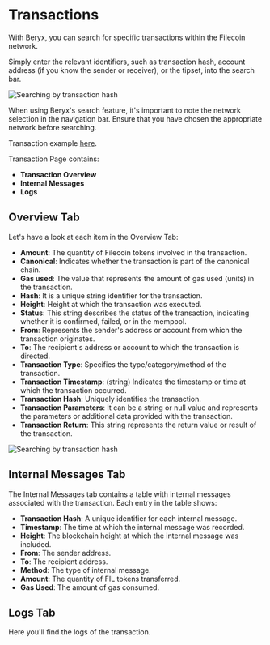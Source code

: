 # Transactions

With Beryx, you can search for specific transactions within the Filecoin network.

Simply enter the relevant identifiers, such as transaction hash, account address (if you know the sender or receiver), or the tipset, into the search bar.

![Searching by transaction hash](../assets/image-3.webp)

When using Beryx's search feature, it's important to note the network selection in the navigation bar. Ensure that you have chosen the appropriate network before searching.

Transaction example [here](https://beryx.zondax.ch/search/fil/mainnet/txs/bafy2bzaceab3xcn7qkcuj5oyifa6dn3ihke55bdmerphef4r6aorjdhk3uriq?tab=overview).

Transaction Page contains:

- **Transaction Overview**
- **Internal Messages**
- **Logs**

## Overview Tab

Let's have a look at each item in the Overview Tab:

- **Amount**: The quantity of Filecoin tokens involved in the transaction.
- **Canonical**: Indicates whether the transaction is part of the canonical chain.
- **Gas used**: The value that represents the amount of gas used (units) in the transaction.
- **Hash**: It is a unique string identifier for the transaction.
- **Height**: Height at which the transaction was executed.
- **Status**: This string describes the status of the transaction, indicating whether it is confirmed, failed, or in the mempool.
- **From**: Represents the sender's address or account from which the transaction originates.
- **To**: The recipient's address or account to which the transaction is directed.
- **Transaction Type**: Specifies the type/category/method of the transaction.
- **Transaction Timestamp**: (string) Indicates the timestamp or time at which the transaction occurred.
- **Transaction Hash**: Uniquely identifies the transaction.
- **Transaction Parameters**: It can be a string or null value and represents the parameters or additional data provided with the transaction.
- **Transaction Return**: This string represents the return value or result of the transaction.

![Searching by transaction hash](../assets/image-2.webp)

## Internal Messages Tab

The Internal Messages tab contains a table with internal messages associated with the transaction. Each entry in the table shows:

- **Transaction Hash**: A unique identifier for each internal message.
- **Timestamp**: The time at which the internal message was recorded.
- **Height**: The blockchain height at which the internal message was included.
- **From**: The sender address.
- **To**: The recipient address.
- **Method**: The type of internal message.
- **Amount**: The quantity of FIL tokens transferred.
- **Gas Used**: The amount of gas consumed.

## Logs Tab

Here you'll find the logs of the transaction.

